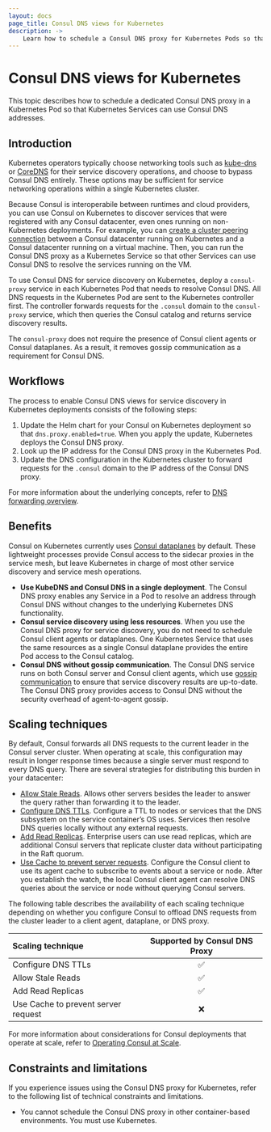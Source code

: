 ```yaml
---
layout: docs
page_title: Consul DNS views for Kubernetes
description: ->
    Learn how to schedule a Consul DNS proxy for Kubernetes Pods so that your applications can return Consul DNS results for service discovery.
---
```


# Consul DNS views for Kubernetes

This topic describes how to schedule a dedicated Consul DNS proxy in a Kubernetes Pod so that Kubernetes Services can use Consul DNS addresses. 

## Introduction

Kubernetes operators typically choose networking tools such as [kube-dns](https://kubernetes.io/docs/concepts/services-networking/dns-pod-service/) or [CoreDNS](https://kubernetes.io/docs/tasks/administer-cluster/coredns/) for their service discovery operations, and choose to bypass Consul DNS entirely. These options may be sufficient for service networking operations within a single Kubernetes cluster.

Because Consul is interoperabile between runtimes and cloud providers, you can use Consul on Kubernetes to discover services that were registered with any Consul datacenter, even ones running on non-Kubernetes deployments. For example, you can [create a cluster peering connection](/consul/docs/k8s/connect/cluster-peering/usage/establish-peering) between a Consul datacenter running on Kubernetes and a Consul datacenter running on a virtual machine. Then, you can run the Consul DNS proxy as a Kubernetes Service so that other Services can use Consul DNS to resolve the services running on the VM.

To use Consul DNS for service discovery on Kubernetes, deploy a `consul-proxy` service in each Kubernetes Pod that needs to resolve Consul DNS. All DNS requests in the Kubernetes Pod are sent to the Kubernetes controller first. The controller forwards requests for the `.consul` domain to the `consul-proxy` service, which then queries the Consul catalog and returns service discovery results.

The `consul-proxy` does not require the presence of Consul client agents or Consul dataplanes. As a result, it removes gossip communication as a requirement for Consul DNS.

## Workflows

The process to enable Consul DNS views for service discovery in Kubernetes deployments consists of the following steps:

1. Update the Helm chart for your Consul on Kubernetes deployment so that `dns.proxy.enabled=true`. When you apply the update, Kubernetes deploys the Consul DNS proxy.
1. Look up the IP address for the Consul DNS proxy in the Kubernetes Pod.
1. Update the DNS configuration in the Kubernetes cluster to forward requests for the `.consul` domain to the IP address of the Consul DNS proxy.

For more information about the underlying concepts, refer to [DNS forwarding overview](/consul/docs/services/discovery/dns-forwarding).

## Benefits

Consul on Kubernetes currently uses [Consul dataplanes](/consul/docs/connect/dataplane) by default. These lightweight processes provide Consul access to the sidecar proxies in the service mesh, but leave Kubernetes in charge of most other service discovery and service mesh operations.

- **Use KubeDNS and Consul DNS in a single deployment**.  The Consul DNS proxy enables any Service in a Pod to resolve an address through Consul DNS without changes to the underlying Kubernetes DNS functionality.
- **Consul service discovery using less resources**. When you use the Consul DNS proxy for service discovery, you do not need to schedule Consul client agents or dataplanes. One Kubernetes Service that uses the same resources as a single Consul dataplane provides the entire Pod access to the Consul catalog.
- **Consul DNS without gossip communication**. The Consul DNS service runs on both Consul server and Consul client agents, which use [gossip communication](/consul/docs/security/encryption/gossip) to ensure that service discovery results are up-to-date. The Consul DNS proxy provides access to Consul DNS without the security overhead of agent-to-agent gossip.

## Scaling techniques

By default, Consul forwards all DNS requests to the current leader in the Consul server cluster. When operating at scale, this configuration may result in longer response times because a single server must respond to every DNS query. There are several strategies for distributing this burden in your datacenter:

- [Allow Stale Reads](/consul/docs/services/discovery/dns-cache#stale-reads). Allows other servers besides the leader to answer the query rather than forwarding it to the leader.
- [Configure DNS TTLs](/consul/docs/services/discovery/dns-cache#ttl-values). Configure a TTL to nodes or services that the DNS subsystem on the service container’s OS uses. Services then resolve DNS queries locally without any external requests.  
- [Add Read Replicas](/consul/docs/enterprise/read-scale). Enterprise users can use read replicas, which are additional Consul servers that replicate cluster data without participating in the Raft quorum.
- [Use Cache to prevent server requests](/consul/docs/agent/config/config-files#dns_use_cache). Configure the Consul client to use its agent cache to subscribe to events about a service or node. After you establish the watch, the local Consul client agent can resolve DNS queries about the service or node without querying Consul servers.

The following table describes the availability of each scaling technique depending on whether you configure Consul to offload DNS requests from the cluster leader to a client agent, dataplane, or DNS proxy.

| Scaling technique                   | Supported by Consul DNS Proxy |
| :---------------------------------- | :---------------------------: |
| Configure DNS TTLs                  | &#9989;                       |
| Allow Stale Reads                   | &#9989;                       |
| Add Read Replicas                   | &#9989;                       |
| Use Cache to prevent server request | &#10060;                      |

For more information about considerations for Consul deployments that operate at scale, refer to [Operating Consul at Scale](/consul/docs/architecture/scale).

## Constraints and limitations

If you experience issues using the Consul DNS proxy for Kubernetes, refer to the following list of technical constraints and limitations.

- You cannot schedule the Consul DNS proxy in other container-based environments. You must use Kubernetes.